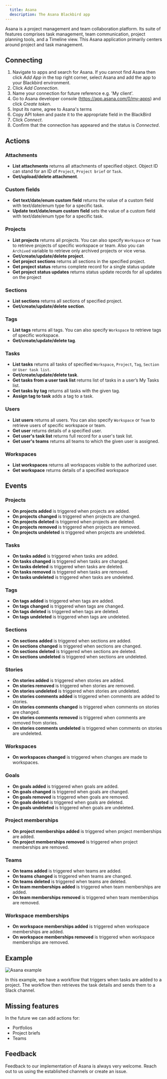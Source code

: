 ```yaml
---
  title: Asana
  description: The Asana Blackbird app
---
```


<LinkCard title="View on Github" target="_blank" href="https://github.com/bb-io/Asana" icon="github" />

Asana is a project management and team collaboration platform. Its suite of features comprises task management, team communication, project planning tools, and a Timeline view. This Asana application primarily centers around project and task management.

## Connecting

1.  Navigate to apps and search for Asana. If you cannot find Asana then click _Add App_ in the top right corner, select Asana and add the app to your Blackbird environment.
2.  Click _Add Connection_.
3.  Name your connection for future reference e.g. 'My client'.
4.  Go to Asana developer console (https://app.asana.com/0/my-apps) and click _Create token_.
5.  Input its name, agree to Asana's terms
6.  Copy API token and paste it to the appropriate field in the BlackBird
7.  Click _Connect_.
8.  Confirm that the connection has appeared and the status is _Connected_.

## Actions

### Attachments

- **List attachments** returns all attachments of specified object. Object ID can stand for an ID of `Project`, `Project brief` or `Task`.
- **Get/upload/delete attachment**.

### Custom fields

- **Get text/date/enum custom field** returns the value of a custom field with text/date/enum type for a specific task.
- **Update text/date/enum custom field** sets the value of a custom field with text/date/enum type for a specific task.

### Projects

- **List projects** returns all projects. You can also specify `Workspace` or `Team` to retrieve projects of specific workspace or team. Also you can `Archived` variable to retrieve only archived projects or vice versa.
- **Get/create/update/delete project**.
- **Get project sections** returns all sections in the specified project.
- **Get project status** returns complete record for a single status update
- **Get project status updates** returns status update records for all updates on the project

### Sections

- **List sections** returns all sections of specified project.
- **Get/create/update/delete section**.

### Tags

- **List tags** returns all tags. You can also specify `Workspace` to retrieve tags of specific workspace.
- **Get/create/update/delete tag**.

### Tasks

- **List tasks** returns all tasks of specified `Workspace`, `Project`, `Tag`, `Section` or `User task list`.
- **Get/create/update/delete task**.
- **Get tasks from a user task list** returns list of tasks in a user’s My Tasks list.
- **Get tasks by tag** returns all tasks with the given tag.
- **Assign tag to task** adds a tag to a task.

### Users

- **List users** returns all users. You can also specify `Workspace` or `Team` to retrieve users of specific workspace or team.
- **Get user** returns details of a specified user.
- **Get user's task list** returns full record for a user's task list.
- **Get user's teams** returns all teams to which the given user is assigned.

### Workspaces

- **List workspaces** returns all workspaces visible to the authorized user.
- **Get workspace** returns details of a specified workspace

## Events

### Projects 
- **On projects added** is triggered when projects are added.
- **On projects changed** is triggered when projects are changed.
- **On projects deleted** is triggered when projects are deleted.
- **On projects removed** is triggered when projects are removed.
- **On projects undeleted** is triggered when projects are undeleted.

### Tasks

- **On tasks added** is triggered when tasks are added.
- **On tasks changed** is triggered when tasks are changed.
- **On tasks deleted** is triggered when tasks are deleted.
- **On tasks removed** is triggered when tasks are removed.
- **On tasks undeleted** is triggered when tasks are undeleted.

### Tags

- **On tags added** is triggered when tags are added.
- **On tags changed** is triggered when tags are changed.
- **On tags deleted** is triggered when tags are deleted.
- **On tags undeleted** is triggered when tags are undeleted.

### Sections

- **On sections added** is triggered when sections are added.
- **On sections changed** is triggered when sections are changed.
- **On sections deleted** is triggered when sections are deleted.
- **On sections undeleted** is triggered when sections are undeleted.

### Stories

- **On stories added** is triggered when stories are added.
- **On stories removed** is triggered when stories are removed.
- **On stories undeleted** is triggered when stories are undeleted.
- **On stories comments added** is triggered when comments are added to stories.
- **On stories comments changed** is triggered when comments on stories are changed.
- **On stories comments removed** is triggered when comments are removed from stories.
- **On stories comments undeleted** is triggered when comments on stories are undeleted.

### Workspaces

- **On workspaces changed** is triggered when changes are made to workspaces.

### Goals

- **On goals added** is triggered when goals are added.
- **On goals changed** is triggered when goals are changed.
- **On goals removed** is triggered when goals are removed.
- **On goals deleted** is triggered when goals are deleted.
- **On goals undeleted** is triggered when goals are undeleted.

### Project memberships

- **On project memberships added** is triggered when project memberships are added.
- **On project memberships removed** is triggered when project memberships are removed.

### Teams

- **On teams added** is triggered when teams are added.
- **On teams changed** is triggered when teams are changed.
- **On teams deleted** is triggered when teams are deleted.
- **On team memberships added** is triggered when team memberships are added.
- **On team memberships removed** is triggered when team memberships are removed.

### Workspace memberships

- **On workspace memberships added** is triggered when workspace memberships are added.
- **On workspace memberships removed** is triggered when workspace memberships are removed.

## Example

![Asana example](https://raw.githubusercontent.com/bb-io/Asana/main//README/images/example.png)

In this example, we have a workflow that triggers when tasks are added to a project. The workflow then retrieves the task details and sends them to a Slack channel.

## Missing features

In the future we can add actions for:

- Portfolios
- Project briefs
- Teams

## Feedback

Feedback to our implementation of Asana is always very welcome. Reach out to us using the established channels or create an issue.

